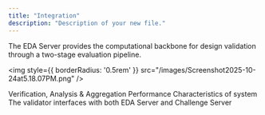 ```yaml
---
title: "Integration"
description: "Description of your new file."
---
```


The EDA Server provides the computational backbone for design validation through a two-stage evaluation pipeline.

<img
  style={{ borderRadius: '0.5rem' }}
  src="/images/Screenshot2025-10-24at5.18.07PM.png"
/>

<Columns cols={2}>
  <Card title="Evaluation Pipeline" icon="input-pipe" href="/system/evaluation">
    Verification, Analysis & Aggregation
  </Card>
  <Card title="Performance Characteristics" icon="chart-line" href="/system/performance">
    Performance Characteristics of system
  </Card>
  <Card title="Validator Integration" icon="integral" href="/system/validator">
    The validator interfaces with both EDA Server and Challenge Server
  </Card>
</Columns>